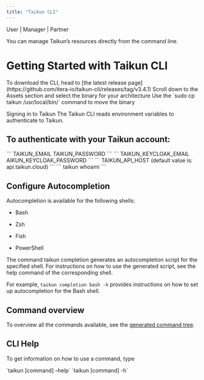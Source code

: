 ```yaml
---
title: "Taikun CLI"
---
```


<Icon icon="user" iconType="solid" /> User | <Icon icon="user-tie" iconType="solid" /> Manager | <Icon icon="handshake" iconType="solid" /> Partner

You can manage Taikun’s resources directly from the command line.

# Getting Started with Taikun CLI

<Steps>
  <Step title="First Step">
    To download the CLI, head to [the latest release page](https://github.com/itera-io/taikun-cli/releases/tag/v3.4.1)
  </Step>

  <Step title="Second Step">
    Scroll down to the Assets section and select the binary for your architecture
  </Step>

  <Step title="Third Step">
    Use the `sudo cp taikun /usr/local/bin/` command to move the binary
  </Step>
</Steps>

Signing in to Taikun The Taikun CLI reads environment variables to authenticate to Taikun.

## To authenticate with your Taikun account:

<AccordionGroup>
  <Accordion title="Set the following environment variables:" description="https://www.freecodecamp.org/news/how-to-set-an-environment-variable-in-linux/">
    ```
    TAIKUN_EMAIL
    TAIKUN_PASSWORD
    ```
  </Accordion>

  <Accordion title="To authenticate with Keycloak, set the following environment variables:">
    ```
    TAIKUN_KEYCLOAK_EMAIL
    AIKUN_KEYCLOAK_PASSWORD
    ```
  </Accordion>

  <Accordion title="The default API host is api.taikun.cloud. To override it, set the following environment variable:">
    ```
    TAIKUN_API_HOST (default value is: api.taikun.cloud)
    ```
  </Accordion>

  <Accordion title="Run the following command to check whether you are properly authenticated:">
    ```
    taikun whoami
    ```
  </Accordion>
</AccordionGroup>

## Configure Autocompletion

Autocompletion is available for the following shells:

* Bash

* Zsh

* Fish

* PowerShell

The command taikun completion generates an autocompletion script for the specified shell. For instructions on how to use the generated script, see the help command of the corresponding shell.

For example, `taikun completion bash -h` provides instructions on how to set up autocompletion for the Bash shell.

## Command overview

To overview all the commands available, see the [generated command tree](https://github.com/itera-io/taikun-cli/blob/dev/COMMAND_TREE.md).

## CLI Help

To get information on how to use a command, type

<Tabs>
  <Tab title="Long command">
    `taikun [command] –help`
  </Tab>

  <Tab title="Short command">
    `taikun [command] -h`
  </Tab>
</Tabs>